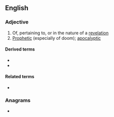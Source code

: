 ==English==

===Adjective===
{{en-adj}}

# Of, pertaining to, or in the nature of a [[revelation]]
# [[prophetic|Prophetic]] (especially of doom); [[apocalyptic]]

====Derived terms====
* {{l|en|revelatorily}}
* {{l|en|unrevelatory}}

====Related terms====
* {{l|en|revelator}}

===Anagrams===
* {{anagrams|en|early voter}}